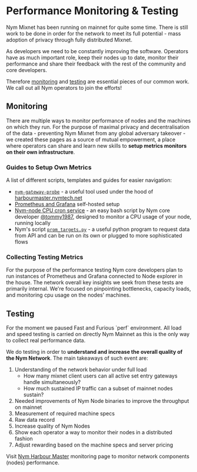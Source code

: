 
# Performance Monitoring & Testing

Nym Mixnet has been running on mainnet for quite some time. There is still work to be done in order for the network to meet its full potential - mass adoption of privacy through fully distributed Mixnet.

As developers we need to be constantly improving the software. Operators have as much important role, keep their nodes up to date, monitor their performance and share their feedback with the rest of the community and core developers.

Therefore [monitoring](#monitoring) and [testing](#testing) are essential pieces of our common work. We call out all Nym operators to join the efforts!

## Monitoring

There are multiple ways to monitor performance of nodes and the machines on which they run. For the purpose of maximal privacy and decentralisation of the data - preventing Nym Mixnet from any global adversary takeover - we created these pages as a source of mutual empowerment, a place where operators can share and learn new skills to **setup metrics monitors on their own infrastructure**.

### Guides to Setup Own Metrics

A list of different scripts, templates and guides for easier navigation:

* [`nym-gateway-probe`](gateway-probe.md) - a useful tool used under the hood of [harbourmaster.nymtech.net](https://harbourmaster.nymtech.net)
* [Prometheus and Grafana](prometheus-grafana.md) self-hosted setup
* [Nym-node CPU cron service](https://gist.github.com/tommyv1987/97e939a7adf491333d686a8eaa68d4bd) - an easy bash script by Nym core developer [@tommy1987](https://gist.github.com/tommyv1987), designed to monitor a CPU usage of your node, running locally
* Nym's script [`prom_targets.py`](https://github.com/nymtech/nym/blob/develop/scripts/prom_targets.py) - a useful python program to request data from API and can be run on its own or plugged to more sophisticated flows

### Collecting Testing Metrics

For the purpose of the performance testing Nym core developers plan to run instances of Prometheus and Grafana connected to Node explorer in the house. The network overall key insights we seek from these tests are primarily internal. We're focused on pinpointing bottlenecks, capacity loads, and monitoring cpu usage on the nodes' machines.


## Testing

<Callout type="info" emoji="ℹ️">
For the moment we paused Fast and Furious `perf` environment. All load and speed testing is carried on directly Nym Mainnet as this is the only way to collect real performance data.
</Callout>

We do testing in order to **understand and increase the overall quality of the Nym Network**. The main takeaways of such event are:

1. Understanding of the network behavior under full load
    - How many mixnet client users can all active set entry gateways handle simultaneously?
    - How much sustained IP traffic can a subset of mainnet nodes sustain?
2. Needed improvements of Nym Node binaries to improve the throughput on mainnet
3. Measurement of required machine specs
4. Raw data record
5. Increase quality of Nym Nodes
6. Show each operator a way to monitor their nodes in a distributed fashion
7. Adjust rewarding based on the machine specs and server pricing

Visit [Nym Harbour Master](https://harbourmaster.nymtech.net/) monitoring page to monitor network components (nodes) performance.


